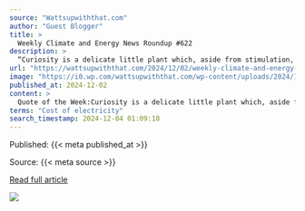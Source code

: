 ```yaml
---
source: "Wattsupwiththat.com"
author: "Guest Blogger"
title: >
  Weekly Climate and Energy News Roundup #622
description: >
  “Curiosity is a delicate little plant which, aside from stimulation, stands mainly in need of freedom." – Albert Einstein, Autobiographical Notes (1949)
url: "https://wattsupwiththat.com/2024/12/02/weekly-climate-and-energy-news-roundup-622/"
image: "https://i0.wp.com/wattsupwiththat.com/wp-content/uploads/2024/12/charlesrotter_bryce_canyon_national_park_at_sunset_-ar_21_-_midjourney.webp?fit=1024%2C512&ssl=1"
published_at: 2024-12-02
content: >
  Quote of the Week:Curiosity is a delicate little plant which, aside from stimulation, stands mainly in need of freedom.”   Albert Einstein, Autobiographical Notes (1949)  Number of the Week: Over 25%… [+56958 chars]
terms: "Cost of electricity"
search_timestamp: 2024-12-04 01:09:18
---
```



Published: {{< meta published_at >}}


Source: {{< meta source >}}


[Read full article]({{< meta url >}}){target='_blank'}



![](`r rmarkdown::metadata$image[1]`)

